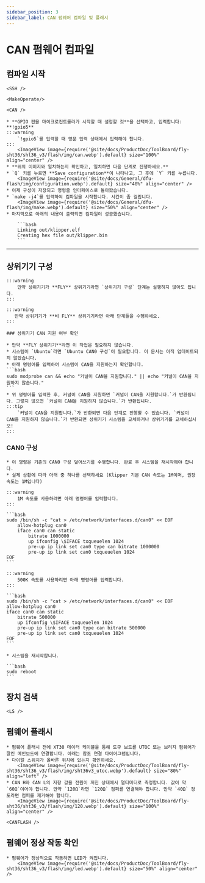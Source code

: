 ```yaml
---
sidebar_position: 3
sidebar_label: CAN 펌웨어 컴파일 및 플래시
---
```




# CAN 펌웨어 컴파일

## 컴파일 시작

    <SSH />

    <MakeOperate/>

    <CAN />

    * **GPIO 핀을 마이크로컨트롤러가 시작할 때 설정할 것**을 선택하고, 입력합니다: **!gpio5**
    :::warning
        `!gpio5`를 입력할 때 영문 입력 상태에서 입력해야 합니다.
    :::
        <ImageView image={require('@site/docs/ProductDoc/ToolBoard/fly-sht36/sht36_v3/flash/img/can.webp').default} size="100%" align="center" />
    * **위의 이미지와 일치하는지 확인하고, 일치하면 다음 단계로 진행하세요.**
    * `Q` 키를 누르면 **Save configuration**이 나타나고, 그 후에 `Y` 키를 누릅니다.
        <ImageView image={require('@site/docs/General/dfu-flash/img/configuration.webp').default} size="40%" align="center" />
    * 이제 구성이 저장되고 명령줄 인터페이스로 돌아왔습니다.
    * `make -j4`를 입력하여 컴파일을 시작합니다. 시간이 좀 걸립니다.
        <ImageView image={require('@site/docs/General/dfu-flash/img/make.webp').default} size="50%" align="center" />
    * 마지막으로 아래의 내용이 출력되면 컴파일이 성공했습니다.

        ```bash
        Linking out/klipper.elf
        Creating hex file out/klipper.bin
        ```

---

## 상위기기 구성

    :::warning
        만약 상위기기가 **FLY** 상위기기라면 `상위기기 구성` 단계는 실행하지 않아도 됩니다.
    :::

    :::warning
       만약 상위기기가 **비 FLY** 상위기기라면 아래 단계들을 수행하세요.
    :::

    ### 상위기기 CAN 지원 여부 확인

    * 만약 **FLY 상위기기**라면 이 작업은 필요하지 않습니다.
    * 시스템이 `Ubuntu`라면 `Ubuntu CAN0 구성`이 필요합니다. 이 문서는 아직 업데이트되지 않았습니다.
    * 아래 명령어를 입력하여 시스템이 CAN을 지원하는지 확인합니다.
    ```bash
    sudo modprobe can && echo "커널이 CAN을 지원합니다." || echo "커널이 CAN을 지원하지 않습니다."
    ```
    * 위 명령어를 입력한 후, 커널이 CAN을 지원하면 `커널이 CAN을 지원합니다.`가 반환됩니다. 그렇지 않으면 `커널이 CAN을 지원하지 않습니다.`가 반환됩니다.
    :::tip
        `커널이 CAN을 지원합니다.`가 반환되면 다음 단계로 진행할 수 있습니다. `커널이 CAN을 지원하지 않습니다.`가 반환되면 상위기기 시스템을 교체하거나 상위기기를 교체하십시오!
    :::
   
   ### CAN0 구성

    * 이 명령은 기존의 CAN0 구성 덮어쓰기를 수행합니다. 완료 후 시스템을 재시작해야 합니다.
    * 실제 상황에 따라 아래 중 하나를 선택하세요 (Klipper 기본 CAN 속도는 1M이며, 권장 속도는 1M입니다)

    :::warning
        1M 속도를 사용하려면 아래 명령어를 입력합니다.
    :::

    ```bash
    sudo /bin/sh -c "cat > /etc/network/interfaces.d/can0" << EOF
        allow-hotplug can0
        iface can0 can static
            bitrate 1000000
            up ifconfig \$IFACE txqueuelen 1024
            pre-up ip link set can0 type can bitrate 1000000
            pre-up ip link set can0 txqueuelen 1024
    EOF
    ```

    :::warning
        500K 속도를 사용하려면 아래 명령어를 입력합니다.
    :::

    ```bash
    sudo /bin/sh -c "cat > /etc/network/interfaces.d/can0" << EOF
    allow-hotplug can0
    iface can0 can static
        bitrate 500000
        up ifconfig \$IFACE txqueuelen 1024
        pre-up ip link set can0 type can bitrate 500000
        pre-up ip link set can0 txqueuelen 1024
    EOF
    ```

    * 시스템을 재시작합니다.

    ```bash
    sudo reboot
    ```

## 장치 검색

    <LS />


## 펌웨어 플래시
         
    * 펌웨어 플래시 전에 XT30 데이터 케이블을 통해 도구 보드를 UTOC 또는 브리지 펌웨어가 깔린 메인보드에 연결합니다. 아래는 참조 연결 다이어그램입니다.
    * 다이얼 스위치가 올바른 위치에 있는지 확인하세요.
        <ImageView image={require('@site/docs/ProductDoc/ToolBoard/fly-sht36/sht36_v3/flash/img/sht36v3_utoc.webp').default} size="80%" align="left" />
    * CAN H와 CAN L의 저항 값을 전원이 꺼진 상태에서 멀티미터로 측정합니다. 값이 약 `60Ω`이어야 합니다. 만약 `120Ω`라면 `120Ω` 점퍼를 연결해야 합니다. 만약 `40Ω` 정도라면 점퍼를 제거해야 합니다.
        <ImageView image={require('@site/docs/ProductDoc/ToolBoard/fly-sht36/sht36_v3/flash/img/120.webp').default} size="100%" align="center" />

    <CANFLASH />

## 펌웨어 정상 작동 확인

    * 펌웨어가 정상적으로 작동하면 LED가 켜집니다.
        <ImageView image={require('@site/docs/ProductDoc/ToolBoard/fly-sht36/sht36_v3/flash/img/led.webp').default} size="50%" align="center" />
